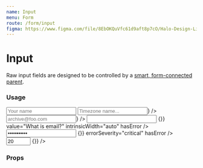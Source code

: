 ```yaml
---
name: Input
menu: Form
route: /form/input
figma: https://www.figma.com/file/8EbOKQuVfc61d9aft8p7cO/Halo-Design-Library?node-id=12%3A1246
---
```



# Input

Raw input fields are designed to be controlled by a [smart, form-connected parent](https://github.com/venturehacks/AngelList/blob/master/frontend/talent/components/Form/TextField/index.tsx).

### Usage

<Playground>
  <div className="max-w-xl">
    <Label field="foo" title="Text Input">
      <Input type="text" name="foo" placeholder="Your name" maxLength={100} />
    </Label>
    <Bracket>
      <Label field="foo" title="Icon Left">
        <Input
          type="text"
          name="foo"
          placeholder="Timezone name..."
          maxLength={100}
          icon={<TimeIcon />}
        />
      </Label>
      <Label field="foo" title="Icon Right">
        <Input
          type="text"
          name="foo"
          placeholder="archive@foo.com"
          maxLength={100}
          iconPosition="right"
          icon={<ArchiveIcon />}
        />
      </Label>
    </Bracket>
    <Bracket>
      <Label field="bar" title="Email">
        <Input
          type="email"
          name="bar"
          onChange={() => {}}
          value="What is email?"
          intrinsicWidth="auto"
          hasError
        />
        <FieldErrorMessage
          errorSeverity="warning"
          message="An email is required"
        />
      </Label>
      <Label field="password" title="Password">
        <Input
          type="password"
          name="password"
          intrinsicWidth="auto"
          value="abcdefghijk"
          onChange={() => {}}
          errorSeverity="critical"
          hasError
        />
        <FieldErrorMessage errorSeverity="critical" message="Does not match" />
      </Label>
    </Bracket>
    <Label field="phone" title="Number">
      <Input
        type="number"
        name="phone"
        intrinsicWidth="auto"
        min="10"
        max="100"
        value="20"
        onChange={() => {}}
      />
    </Label>
  </div>
</Playground>

### Props

<Props of={Input} />
